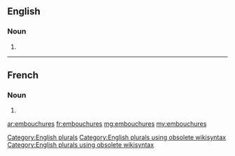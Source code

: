 ==English==

===Noun===
{{head|en}}

# {{plural of|embouchure}}

[[Category:English plurals]][[Category:English plurals using obsolete wikisyntax]][[Category:English plurals using obsolete wikisyntax]]

----

==French==

===Noun===
{{head|fr|plural}} {{f-p}}

# {{plural of|embouchure|lang=fr}}

[[ar:embouchures]]
[[fr:embouchures]]
[[mg:embouchures]]
[[my:embouchures]]